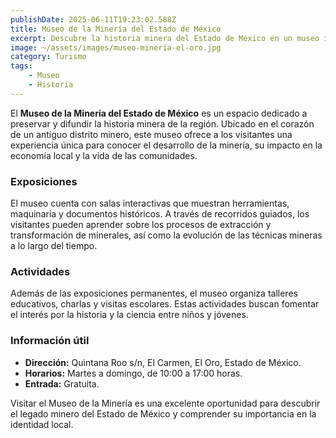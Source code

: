 ```yaml
---
publishDate: 2025-06-11T19:23:02.588Z
title: Museo de la Minería del Estado de México
excerpt: Descubre la historia minera del Estado de México en un museo interactivo con exposiciones, talleres y recorridos guiados para toda la familia.
image: ~/assets/images/museo-mineria-el-oro.jpg
category: Turismo
tags:
    - Museo
    - Historia
---
```

El **Museo de la Minería del Estado de México** es un espacio dedicado a preservar y difundir la historia minera de la región. Ubicado en el corazón de un antiguo distrito minero, este museo ofrece a los visitantes una experiencia única para conocer el desarrollo de la minería, su impacto en la economía local y la vida de las comunidades.

### Exposiciones

El museo cuenta con salas interactivas que muestran herramientas, maquinaria y documentos históricos. A través de recorridos guiados, los visitantes pueden aprender sobre los procesos de extracción y transformación de minerales, así como la evolución de las técnicas mineras a lo largo del tiempo.

### Actividades

Además de las exposiciones permanentes, el museo organiza talleres educativos, charlas y visitas escolares. Estas actividades buscan fomentar el interés por la historia y la ciencia entre niños y jóvenes.

### Información útil

- **Dirección:** Quintana Roo s/n, El Carmen, El Oro, Estado de México.
- **Horarios:** Martes a domingo, de 10:00 a 17:00 horas.
- **Entrada:** Gratuita.

Visitar el Museo de la Minería es una excelente oportunidad para descubrir el legado minero del Estado de México y comprender su importancia en la identidad local.